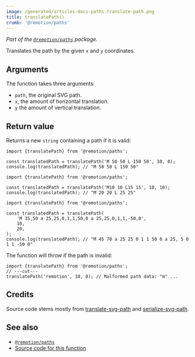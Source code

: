 ```yaml
---
image: /generated/articles-docs-paths-translate-path.png
title: translatePath()
crumb: '@remotion/paths'
---
```


_Part of the [`@remotion/paths`](/docs/paths) package._

Translates the path by the given `x` and `y` coordinates.

## Arguments

The function takes three arguments:

- `path`, the original SVG path.
- `x`, the amount of horizontal translation.
- `y` the amount of vertical translation.

## Return value

Returns a new `string` containing a path if it is valid:

```tsx twoslash title='translate-x.ts'
import {translatePath} from '@remotion/paths';

const translatedPath = translatePath('M 50 50 L 150 50', 10, 0);
console.log(translatedPath); // "M 50 50 L 150 50"
```

```tsx twoslash title='translate-y.ts'
import {translatePath} from '@remotion/paths';

const translatedPath = translatePath('M10 10 L15 15', 10, 10);
console.log(translatedPath); // "M 20 20 L 25 25"
```

```tsx twoslash title='translate-x-and-y.ts'
import {translatePath} from '@remotion/paths';

const translatedPath = translatePath(
	'M 35,50 a 25,25,0,1,1,50,0 a 25,25,0,1,1,-50,0',
	10,
	20,
);
console.log(translatedPath); // "M 45 70 a 25 25 0 1 1 50 0 a 25, 5 0 1 1 -50 0"
```

The function will throw if the path is invalid:

```tsx twoslash
import {translatePath} from '@remotion/paths';
// ---cut---
translatePath('remotion', 10, 0); // Malformed path data: "m" ...
```

## Credits

Source code stems mostly from [translate-svg-path](https://github.com/michaelrhodes/translate-svg-path) and [serialize-svg-path](https://github.com/jkroso/serialize-svg-path).

## See also

- [`@remotion/paths`](/docs/paths)
- [Source code for this function](https://github.com/remotion-dev/remotion/blob/main/packages/paths/src/translate-path.ts)
